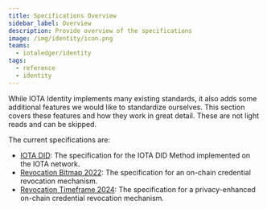 ```yaml
---
title: Specifications Overview
sidebar_label: Overview
description: Provide overview of the specifications
image: /img/identity/icon.png
teams:
  - iotaledger/identity
tags:
  - reference
  - identity
---
```


While IOTA Identity implements many existing standards, it also adds some additional features we would like to standardize ourselves. This section covers these features and how they work in great detail. These are not light reads and can be skipped.

The current specifications are:

- [IOTA DID](iota-did-method-spec.mdx): The specification for the IOTA DID Method implemented on the IOTA network.
- [Revocation Bitmap 2022](revocation-bitmap-2022.mdx): The specification for an on-chain credential revocation mechanism.
- [Revocation Timeframe 2024](revocation-timeframe-2024.mdx): The specification for a privacy-enhanced on-chain credential revocation mechanism.